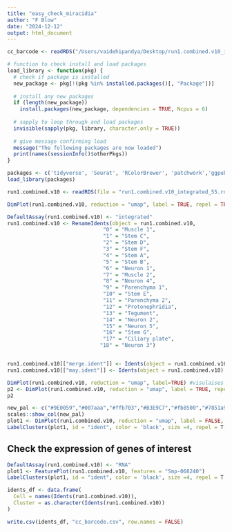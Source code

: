 ```yaml
---
title: "easy_check_miracidia"
author: "F Blow"
date: "2024-12-12"
output: html_document
---
```

```r
cc_barcode <- readRDS("/Users/vaidehipandya/Desktop/run1.combined.v10_integrated_55 2.rds")
```
  
```r
# function to check install and load packages
load_library <- function(pkg) {
  # check if package is installed
  new_package <- pkg[!(pkg %in% installed.packages()[, "Package"])]
  
  # install any new packages
  if (length(new_package)) 
    install.packages(new_package, dependencies = TRUE, Ncpus = 6)
  
  # sapply to loop through and load packages
  invisible(sapply(pkg, library, character.only = TRUE))
  
  # give message confirming load
  message("The following packages are now loaded")
  print(names(sessionInfo()$otherPkgs))
}
```

```r
packages <- c('tidyverse', 'Seurat', 'RColorBrewer', 'patchwork','ggpubr')
load_library(packages)
```

```r
run1.combined.v10 <- readRDS(file = "run1.combined.v10_integrated_55.rds")
```

```r
DimPlot(run1.combined.v10, reduction = "umap", label = TRUE, repel = TRUE)
```

```r
DefaultAssay(run1.combined.v10) <- "integrated"
run1.combined.v10 <- RenameIdents(object = run1.combined.v10, 
                               "0" = "Muscle 1",
                               "1" = "Stem C",
                               "2" = "Stem D",
                               "3" = "Stem F",
                               "4" = "Stem A",
                               "5" = "Stem B",
                               "6" = "Neuron 1",
                               "7" = "Muscle 2",
                               "8" = "Neuron 4",
                               "9" = "Parenchyma 1",
                               "10" = "Stem E",
                               "11" = "Parenchyma 2",
                               "12" = "Protonephridia",
                               "13" = "Tegument",
                               "14" = "Neuron 2",
                               "15" = "Neuron 5",
                               "16" = "Stem G",
                               "17" = "Ciliary plate", 
                              "18" = "Neuron 3")


run1.combined.v10[["merge.ident"]] <- Idents(object = run1.combined.v10)
run1.combined.v10[["may.ident"]] <- Idents(object = run1.combined.v10)

DimPlot(run1.combined.v10, reduction = "umap", label=TRUE) #visulaises the UMAP
p2 <- DimPlot(run1.combined.v10, reduction = "umap", label = TRUE, repel = TRUE)
p2
```
```r
new_pal <- c("#9E0059","#007aaa","#ffb703","#B3E9C7","#fb8500","#7851a9","#00325b","#8ACB88","#107E7D", "#FB6376", "#c40c18", "#FFFD82", "#2191FB", "#690500", "#57467B", "#B57F50","#2C514C","#c4b7cb" ,"#FFCDB2" )
scales::show_col(new_pal)
plot1 <- DimPlot(run1.combined.v10, reduction = "umap", label = FALSE, repel = TRUE, label.box = FALSE) + NoLegend() +scale_color_manual(values = new_pal)
LabelClusters(plot1, id = "ident", color = 'black', size =4, repel = T,  box.padding = 1.75)
```

## Check the expression of genes of interest
```r
DefaultAssay(run1.combined.v10) <- "RNA"
plot1 <- FeaturePlot(run1.combined.v10, features = "Smp-068240")
LabelClusters(plot1, id = "ident", color = 'black', size =4, repel = T,  box.padding = 1.75, max.overlaps = Inf)
```

```r
idents_df <- data.frame(
  Cell = names(Idents(run1.combined.v10)),
  Cluster = as.character(Idents(run1.combined.v10))
)
```

```r

write.csv(idents_df, "cc_barcode.csv", row.names = FALSE)
```




